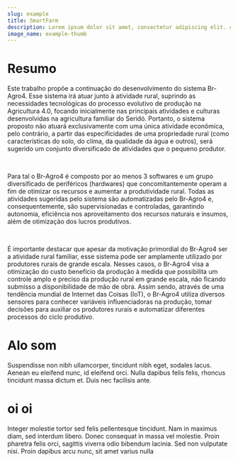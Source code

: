 ```yaml
---
slug: example
title: SmartFarm
description: Lorem ipsum dolor sit amet, consectetur adipiscing elit. condimentum rhoncus mi. Nulla et vulputate metus, blandit pellentesque lectus. Nullam cursus elit eget nisl dictum vehicula. Aenean vestibulum neque et velit iaculis feugiat. Cras iaculis neque laoreet, suscipit erat sed, feugiat augue.
image_name: example-thumb
---
```


# Resumo

Este trabalho propõe a continuação do desenvolvimento do sistema Br-Agro4. Esse sistema irá atuar junto à atividade rural, suprindo as necessidades tecnológicas do processo evolutivo de produção na Agricultura 4.0, focando inicialmente nas principais atividades e culturas desenvolvidas na agricultura familiar do Seridó. Portanto, o sistema proposto não atuará exclusivamente com uma única atividade econômica, pelo contrário, a partir das especificidades de uma propriedade rural (como características do solo, do clima, da qualidade da água e outros), será sugerido um conjunto diversificado de atividades que o pequeno produtor.

<br />

Para tal o Br-Agro4 é composto por ao menos 3 softwares e um grupo diversificado de periféricos (hardwares) que concomitantemente operam a fim de otimizar os recursos e aumentar a produtividade rural. Todas as atividades sugeridas pelo sistema são automatizadas pelo Br-Agro4 e, consequentemente, são supervisionadas e controladas, garantindo autonomia, eficiência nos aproveitamento dos recursos naturais e insumos, além de otimização dos lucros produtivos.

<br />

É importante destacar que apesar da motivação primordial do Br-Agro4 ser a atividade rural familiar, esse sistema pode ser amplamente utilizado por produtores rurais de grande escala. Nesses casos, o Br-Agro4 visa a otimização do custo benefício da produção à medida que possibilita um controle amplo e preciso da produção rural em grande escala, não ficando submisso a disponibilidade de mão de obra. Assim sendo, através de uma tendência mundial de Internet das Coisas (IoT), o Br-Agro4 utiliza diversos sensores para conhecer variáveis influenciadoras na produção, tomar decisões para auxiliar os produtores rurais e automatizar diferentes processos do ciclo produtivo.

# Alo som

Suspendisse non nibh ullamcorper, tincidunt nibh eget, sodales lacus. Aenean eu eleifend nunc, id eleifend orci.
Nulla dapibus felis felis, rhoncus tincidunt massa dictum et. Duis nec facilisis ante.

# oi oi

Integer molestie tortor sed felis pellentesque tincidunt. Nam in maximus diam, sed interdum libero. Donec consequat in massa vel molestie.
Proin pharetra felis orci, sagittis viverra odio bibendum lacinia. Sed non vulputate nisi. Proin dapibus arcu nunc, sit amet varius nulla
